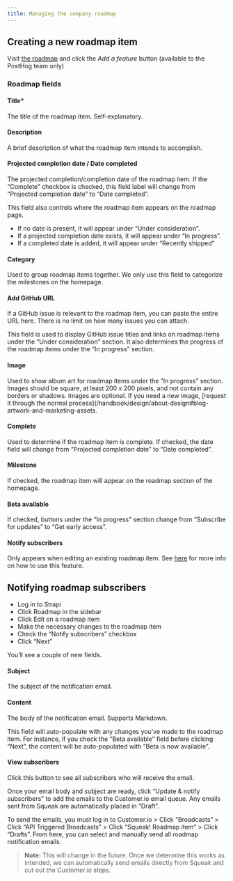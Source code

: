```yaml
---
title: Managing the company roadmap
---
```


## Creating a new roadmap item

Visit [the roadmap](/roadmap) and click the _Add a feature_ button (available to the PostHog team only)

### Roadmap fields

#### Title*
The title of the roadmap item. Self-explanatory.

#### Description
A brief description of what the roadmap item intends to accomplish.

#### Projected completion date / Date completed
The projected completion/completion date of the roadmap item. If the “Complete” checkbox is checked, this field label will change from “Projected completion date” to “Date completed”.

This field also controls where the roadmap item appears on the roadmap page. 

- If no date is present, it will appear under “Under consideration”. 
- If a projected completion date exists, it will appear under “In progress”. 
- If a completed date is added, it will appear under “Recently shipped”

#### Category
Used to group roadmap items together. We only use this field to categorize the milestones on the homepage.

#### Add GitHub URL
If a GitHub issue is relevant to the roadmap item, you can paste the entire URL here. There is no limit on how many issues you can attach.

This field is used to display GitHub issue titles and links on roadmap items under the “Under consideration” section. It also determines the progress of the roadmap items under the “In progress” section.

#### Image
Used to show album art for roadmap items under the “In progress” section. Images should be square, at least 200 x 200 pixels, and not contain any borders or shadows. Images are optional. If you need a new image, [request it through the normal process](/handbook/design/about-design#blog-artwork-and-marketing-assets. 

#### Complete
Used to determine if the roadmap item is complete. If checked, the date field will change from “Projected completion date” to “Date completed”.

#### Milestone
If checked, the roadmap item will appear on the roadmap section of the homepage.

#### Beta available
If checked, buttons under the “In progress” section change from “Subscribe for updates” to “Get early access”.

#### Notify subscribers
Only appears when editing an existing roadmap item. See [here](#notifying-roadmap-subscribers) for more info on how to use this feature.

## Notifying roadmap subscribers

- Log in to Strapi
- Click Roadmap in the sidebar
- Click Edit on a roadmap item
- Make the necessary changes to the roadmap item
- Check the “Notify subscribers” checkbox
- Click “Next”

You’ll see a couple of new fields.

#### Subject
The subject of the notification email.

#### Content
The body of the notification email. Supports Markdown.

This field will auto-populate with any changes you’ve made to the roadmap item. For instance, if you check the “Beta available” field before clicking “Next”, the content will be auto-populated with “Beta is now available”.

#### View subscribers
Click this button to see all subscribers who will receive the email.

Once your email body and subject are ready, click “Update & notify subscribers” to add the emails to the Customer.io email queue. Any emails sent from Squeak are automatically placed in “Draft”.

To send the emails, you must log in to Customer.io > Click “Broadcasts” > Click “API Triggered Broadcasts” > Click “Squeak! Roadmap item” > Click “Drafts”. From here, you can select and manually send all roadmap notification emails.

> **Note:** This will change in the future. Once we determine this works as intended, we can automatically send emails directly from Squeak and cut out the Customer.io steps.
